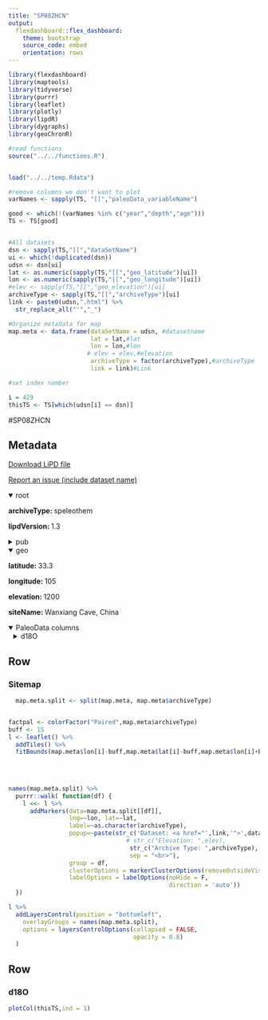 ```yaml
---
title: "SP08ZHCN"
output: 
  flexdashboard::flex_dashboard:
    theme: bootstrap
    source_code: embed
    orientation: rows
---
```


```r
library(flexdashboard)
library(maptools)
library(tidyverse)
library(purrr)
library(leaflet)
library(plotly)
library(lipdR)
library(dygraphs)
library(geoChronR)

#read functions
source("../../functions.R")


load("../../temp.Rdata")

#remove columns we don't want to plot
varNames <- sapply(TS, "[[","paleoData_variableName")

good <- which(!(varNames %in% c("year","depth","age")))
TS <- TS[good]


#All datasets
dsn <- sapply(TS,"[[","dataSetName")
ui <- which(!duplicated(dsn))
udsn <- dsn[ui]
lat <- as.numeric(sapply(TS,"[[","geo_latitude")[ui])
lon <- as.numeric(sapply(TS,"[[","geo_longitude")[ui])
#elev <- sapply(TS,"[[","geo_elevation")[ui]
archiveType <- sapply(TS,"[[","archiveType")[ui]
link <- paste0(udsn,".html") %>% 
  str_replace_all("'","_")

#Organize metadata for map
map.meta <- data.frame(dataSetName = udsn, #datasetname
                       lat = lat,#lat
                       lon = lon,#lon
                      # elev = elev,#elevation
                       archiveType = factor(archiveType),#archiveType
                       link = link)#Link

#set index number

i = 429
thisTS <- TS[which(udsn[i] == dsn)]
```
#SP08ZHCN

Metadata {.sidebar}
-------------------------------------
[Download LiPD file](SP08ZHCN.lpd)
            

[Report an issue (include dataset name)](https://github.com/nickmckay/LiPDverse/issues)

<details open style="margin-left: 0px">
<summary>root</summary>
<p style="margin-left: 0px"><strong>archiveType: </strong>speleothem
<p style="margin-left: 0px"><strong>lipdVersion: </strong>1.3
</details>
<details>
<summary>pub</summary>
<details style="margin-left: 10px">
<summary>pub1</summary>
<p style="margin-left: 10px"><strong>author: </strong>Zhang, P., Cheng, H., Edwards, R.L., Chen, F., Wang, Y., Yang, X., Liu, J., Tan, M., Wang, X., Liu, J., An, C., Dai, Z., Zhou, J., Zhang, D., Jia, J., Jin, L., Johnson, K.R.
<p style="margin-left: 10px"><strong>pubYear: </strong>2008
<p style="margin-left: 10px"><strong>DOI: </strong>10.1126/science.1163965
</details>
</details>
<details open style="margin-left: 0px">
<summary>geo</summary>
<p style="margin-left: 0px"><strong>latitude: </strong>33.3
<p style="margin-left: 0px"><strong>longitude: </strong>105
<p style="margin-left: 0px"><strong>elevation: </strong>1200
<p style="margin-left: 0px"><strong>siteName: </strong>Wanxiang Cave, China
</details>
<details open>
<summary>PaleoData columns</summary>
<details style="margin-left: 10px">
<summary>d18O</summary>
<p style="margin-left: 10px"><strong>TSid: </strong>SP08ZHCN01A
<p style="margin-left: 10px"><strong>variableName: </strong>d18O
<p style="margin-left: 10px"><strong>units: </strong>permil
<p style="margin-left: 10px"><strong>description: </strong>carbonate
<details>
<summary>interpretation</summary>
<details style="margin-left: 20px">
<summary>1</summary>
<p style="margin-left: 20px"><strong>basis: </strong>The correlation coefficient between calcite ?18O and annual precipitation is r = -0.64 (n = 48, Figure S4). This anti- correlation on multi-decadal to interannual timescales is consistent with previous observations on orbital and millennial timescales from Wanxiang Cave (S4) and Hulu and Dongge Caves (S1, S2).
<p style="margin-left: 20px"><strong>interpDirection: </strong>negative
<p style="margin-left: 20px"><strong>scope: </strong>climate
<p style="margin-left: 20px"><strong>seasonality: </strong>May to Sept
<p style="margin-left: 20px"><strong>variable: </strong>Precipitation amount
</details>
<details style="margin-left: 20px">
<summary>2</summary>
<p style="margin-left: 20px"><strong>basis: </strong>Summer AM precipitation is driven by the thermal contrast between Asia and the tropical Indo-Pacific and therefore should be linked to regional temperature change (16). Based on an ECHO-G climate model simulation (SOM), we modeled Chinese air temperature for the past millennium, with results that were broadly con- sistent with our record (r = ?0.46 and n = 345 data points), particularly with regard to centen- nial and multicentennial time scales and with regard to the distinct double peak in both model output and record during the MWP (Fig. 3A).
<p style="margin-left: 20px"><strong>direction: </strong>negative
<p style="margin-left: 20px"><strong>equilibriumEvidence: </strong>A Hendy Test (S3) shows no substantial isotopic fractionation along the same growth layer and correlations between ?18O and ?13C are statistically insignificant, suggesting that the stalagmite calcite was deposited in isotopic equilibrium (Fig. S3). This agrees with observations from modern carbonate?water stable isotope systematics (S4) from the same cave.
<p style="margin-left: 20px"><strong>inferredMaterial: </strong>groundwater d18O
<p style="margin-left: 20px"><strong>mathematicalRelation: </strong>linear
<p style="margin-left: 20px"><strong>rank: </strong>2
<p style="margin-left: 20px"><strong>scope: </strong>isotope
<p style="margin-left: 20px"><strong>variable: </strong>Rainfall Amount
</details>
</details>
</details>

Row
-----------------------------------------------------------------------

### Sitemap

```r
  map.meta.split <- split(map.meta, map.meta$archiveType)


factpal <- colorFactor("Paired",map.meta$archiveType)
buff <- 15
l <- leaflet() %>% 
  addTiles() %>% 
  fitBounds(map.meta$lon[i]-buff,map.meta$lat[i]-buff,map.meta$lon[i]+buff,map.meta$lat[i]+buff)
  

  
  
names(map.meta.split) %>%
  purrr::walk( function(df) {
    l <<- l %>%
      addMarkers(data=map.meta.split[[df]],
                 lng=~lon, lat=~lat,
                 label=~as.character(archiveType),
                 popup=~paste(str_c('Dataset: <a href="',link,'">',dataSetName,'</a>'),
                                 # str_c("Elevation: ",elev),
                                  str_c("Archive Type: ",archiveType),
                                  sep = "<br>"),
                 group = df,
                 clusterOptions = markerClusterOptions(removeOutsideVisibleBounds = F),
                 labelOptions = labelOptions(noHide = F,
                                             direction = 'auto'))
  })

l %>%
  addLayersControl(position = "bottomleft",
    overlayGroups = names(map.meta.split),
    options = layersControlOptions(collapsed = FALSE,
                                   opacity = 0.8)
  )
```

Row {.tabset .tabset-fade}
-----------------------------------------------------------------------

### d18O
```r
plotCol(thisTS,ind = 1)
```
